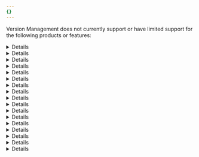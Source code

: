 ```yaml
---
{}
---
```



Version Management does not currently support or have limited support for the following products or features:

<Details header="API Shield">

- Some [API Shield](/api-shield/) configurations are not cloned when a new zone version is created.
- Customers are allowed to opt-in to remove the UI block that prevents enabling Version Management.

</Details>

<Details header="Authenticated Origin Pull">

- [Authenticated Origin Pull](/ssl/origin-configuration/authenticated-origin-pull/) does not work with Zone Versioning.
- Accessing your domain from an allowlisted IP returns a Cloudflare 520 error.

</Details>

<Details header="Cache">

- [Cache Reserve](/cache/advanced-configuration/cache-reserve/) is intended for production use only.
- Purging the production environment purges all environments.

</Details>

<Details header="Cache Rules when used with Cloudflare Images">

- [Image Resizing](/images/) does not work with the `additional_cacheable_ports` [Cache Rule](/cache/how-to/cache-rules/) setting and Zone Versioning.
- If you use `additional_cacheable_ports` with Image Resizing, the image will be resized every time it is requested and will result in low performance.

</Details>

<Details header="Workers Cache API">

- [Workers Cache API](/workers/runtime-apis/cache/) does not work with Version Management.
- If you use the Workers Cache API with Zone Versioning, you might encounter unexpected caching behaviours.

</Details>

<Details header="China Network">

- Regardless of the version deployed to production, traffic in China will always target the root zone.
- Other incompatibility issues with Access and ICP licenses.

</Details>

<Details header="Cloudflare API">

- Version Management does not currently expose a public [API](/api/).
- Customers can only use Version Management through the [Cloudflare dashboard](https://dash.cloudflare.com/).

</Details>

<Details header="Domain-scoped Roles">

- [Domain-scoped Roles](/fundamentals/setup/manage-members/roles/#domain-scoped-roles) apply only to your root zone.
- Once a new version is created, these roles do not copy over and they lose access to versions.

</Details>

<Details header="Image Transformations">

- Changes made to [Image Transformations](/images/transform-images/) are not cloned when a new zone version is created.

</Details>

<Details header="Network Error Logging">

- [Network Error Logging](/network-error-logging/) configurations are not cloned when a new version is created.

</Details>

<Details header="Page Shield">

- [Page Shield](/page-shield/) is not available for versioning and is only configurable under your Global Configuration.

</Details>

<Details header="Rules">

- Version Management does not currently support [Snippets](/rules/snippets/).

</Details>

<Details header="Security Insights">

- [Security Insights](/security-center/security-insights/) are not shown when Zone Versioning is enabled and the first version is deployed to production.

</Details>

<Details header="Terraform">

- Version Management does not currently support [Terraform](/terraform/).
- Customers should either use Terraform or Version Management.

</Details>

<Details header="WAF Attack Score">

- [WAF Attack Score](/waf/detections/attack-score/) configurations are not cloned when a new zone version is created.

</Details>

<Details header="Waiting Room">

- [Waiting Room](/waiting-room/) users active on the site may be placed back in the queue.
- Waiting Room users in the queue may lose their place in line.
- Traffic may exceed limits.

</Details>

<Details header="Wrangler">

- If a version has a Worker route, it might disappear when a Worker is deployed via [Wrangler](/workers/wrangler/).
- If two versions have the same custom domains, the Worker might randomly choose between them.

</Details>
